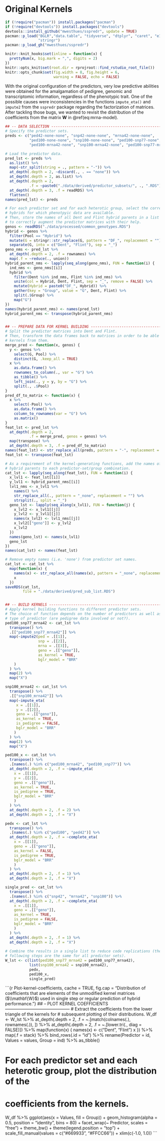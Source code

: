 # Original Kernels
```r
if (!require("pacman")) install.packages("pacman")
if (!require("devtools")) install.packages("devtools")
devtools::install_github("mwesthues/sspredr", update = TRUE)
pacman::p_load("BGLR","data.table", "tidyverse", "dtplyr", "caret", "e1071",
               "stringr")
pacman::p_load_gh("mwesthues/sspredr")

knitr::knit_hooks$set(inline = function(x) {
  prettyNum(x, big.mark = ",", digits = 2)
})
knitr::opts_knit$set(root.dir = rprojroot::find_rstudio_root_file())
knitr::opts_chunk$set(fig.width = 8, fig.height = 6,
                      warning = FALSE, echo = FALSE)
```

With the original configuration of the predictors, very low predictive abilities
were obtained for the amalgamation of pedigree, genomic and transcriptomic 
information, regardless of the phenotypic trait.
One of the possible causes were inconsistencies in the functions `impute_eta()`
and `impute2` from the `sspredr` package regarding the factorization of 
matrices.
After tackling those bugs, we wanted to revisit the distribution of the 
coefficients from the matrix $\mathbf{W}$ in \@ref(eq:mrna-model).

```r
## -- DATA SELECTION -----------------------------------------------------
# Specify the predictor sets.
preds <- c("ped42-none-none", "snp42-none-none", "mrna42-none-none",
           "ped100-none-none", "snp100-none-none", "ped100-snp77-none",
           "ped100-mrna42-none", "snp100-mrna42-none", "ped100-snp77-mrna42")

# Load the predictor data.
pred_lst <- preds %>%
  as.list() %>%
  map(~str_split(string = ., pattern = "-")) %>%
  at_depth(.depth = 2, ~discard(., . == "none")) %>%
  at_depth(.depth = 2, as.list) %>%
  at_depth(.depth = 2, 
           .f = ~paste0("./data/derived/predictor_subsets/", ., ".RDS")) %>%
  at_depth(.depth = 3, .f = readRDS) %>%
  flatten()
names(pred_lst) <- preds

# For each predictor set and for each heterotic group, select the corresponding
# hybrids for which phenotpyic data are available.
# Then, store the names of all Dent and Flint hybrid parents in a list in order 
# to correctly augment the predictor matrices with their help.
genos <- readRDS("./data/processed/common_genotypes.RDS")
hybrid <- genos %>%
  filter(Pool == "Hybrid") %>%
  mutate(G = stringr::str_replace(G, pattern = "DF_", replacement = "")) %>%
  separate(G, into = c("Dent", "Flint"), sep = "_")
geno_nms <- pred_lst %>%
  at_depth(.depth = 2, .f = rownames) %>%
  map(.f = ~reduce(., union))
hybrid_parent_nms <- lapply(seq_along(geno_nms), FUN = function(i) {
  ind_nms <- geno_nms[[i]] 
  hybrid %>%
    filter(Dent %in% ind_nms, Flint %in% ind_nms) %>%
    unite(col = Hybrid, Dent, Flint, sep = "_", remove = FALSE) %>%
    mutate(Hybrid = paste0("DF_", Hybrid)) %>%
    gather(key = "Group", value = "G", Dent, Flint) %>%
    split(.$Group) %>%
    map("G")
})
names(hybrid_parent_nms) <- names(pred_lst)
hybrid_parent_nms <- transpose(hybrid_parent_nms)


## -- PREPARE DATA FOR KERNEL BUILDING ------------------------------------
# Split the predictor matrices into Dent and Flint.
# Then, transform the data frames back to matrices in order to be able build 
# kernels from them.
merge_pred <- function(x, genos) {
  y <- genos %>%
    select(G, Pool) %>%
    distinct(G, .keep_all = TRUE)
  x %>%
    as.data.frame() %>%
    rownames_to_column(., var = "G") %>%
    as_tibble() %>%
    left_join(., y = y, by = "G") %>%
    split(., .$Pool)
}
pred_df_to_matrix <- function(x) {
  x %>%
    select(-Pool) %>%
    as.data.frame() %>%
    column_to_rownames(var = "G") %>%
    as.matrix()
}
feat_lst <- pred_lst %>%
  at_depth(.depth = 2,
           .f = merge_pred, genos = genos) %>%
  map(transpose) %>%
  at_depth(.depth = 3, .f = pred_df_to_matrix)
names(feat_lst) <- str_replace_all(preds, pattern = "-", replacement = "_")
feat_lst <- transpose(feat_lst)

# As a requirement of the kernel-generating functions, add the names of the 
# hybrid parents to each predictor-set/group combination.
cat_lst <- lapply(seq_along(feat_lst), FUN = function(i) {
  x_lvl1 <- feat_lst[[i]] 
  y_lvl1 <- hybrid_parent_nms[[i]]
  lvl1_nms <- x_lvl1 %>%
    names() %>%
    str_replace_all(., pattern = "_none", replacement = "") %>%
    strsplit(., split = "_")
  geno_lst <- lapply(seq_along(x_lvl1), FUN = function(j) {
    x_lvl2 <- x_lvl1[[j]]
    y_lvl2 <- y_lvl1[[j]]
    names(x_lvl2) <- lvl1_nms[[j]]
    x_lvl2[["geno"]] <- y_lvl2
    x_lvl2
  })
  names(geno_lst) <- names(x_lvl1)
  geno_lst
})
names(cat_lst) <- names(feat_lst)

# Remove empty names (i.e. 'none') from predictor set names.
cat_lst <- cat_lst %>%
  map(function(x) {
    names(x) <- str_replace_all(names(x), pattern = "_none", replacement = "")
    x
  })
saveRDS(cat_lst,
        file = "./data/derived/pred_sub_list.RDS")


## -- BUILD KERNELS --------------------------------------------------------
# Apply kernel building functions to different predictor sets.
# The choice of function depends on the number of predictors as well as on the
# type of predictor (are pedigree data involved or not?).
ped100_snp77_mrna42 <- cat_lst %>%
  transpose() %>%
  .[["ped100_snp77_mrna42"]] %>%
  map(~impute2(ped = .[[1]],
               snp = .[[2]],
               mrna = .[[3]],
               geno = .[["geno"]],
               as_kernel = TRUE,
               bglr_model = "BRR"
    )
  ) %>%
  map(2) %>%
  map("X")

snp100_mrna42 <- cat_lst %>%
  transpose() %>%
  .[["snp100_mrna42"]] %>%
  map(~impute_eta(
     x = .[[1]],
     y = .[[2]],
     geno = .[["geno"]],
     as_kernel = TRUE,
     is_pedigree = FALSE,
     bglr_model = "BRR"
    )
  ) %>%
  map(2) %>%
  map("X")

ped100_x <- cat_lst %>%
  transpose() %>%
  .[names(.) %in% c("ped100_mrna42", "ped100_snp77")] %>%
  at_depth(.depth = 2, .f = ~impute_eta(
    x = .[[1]],
    y = .[[2]],
    geno = .[["geno"]], 
    as_kernel = TRUE,
    is_pedigree = TRUE,
    bglr_model = "BRR"
    )
  ) %>%
  at_depth(.depth = 2, .f = 2) %>%
  at_depth(.depth = 2, .f = "X")

pedx <- cat_lst %>%
  transpose() %>%
  .[names(.) %in% c("ped100", "ped42")] %>%
  at_depth(.depth = 2, .f = ~complete_eta(
    x = .[[1]],
    geno = .[["geno"]],
    as_kernel = FALSE,
    is_pedigree = TRUE,
    bglr_model = "BRR"
    )
  ) %>%
  at_depth(.depth = 2, .f = 1) %>%
  at_depth(.depth = 2, .f = "X")

single_pred <- cat_lst %>%
  transpose() %>%
  .[names(.) %in% c("snp42", "mrna42", "snp100")] %>%
  at_depth(.depth = 2, .f = ~complete_eta(
    x = .[[1]],
    geno = .[["geno"]],
    as_kernel = TRUE,
    is_pedigree = FALSE,
    bglr_model = "BRR"
    )
  ) %>%
  at_depth(.depth = 2, .f = 1) %>%
  at_depth(.depth = 2, .f = "X")
    
# Combine the results in a single list to reduce code replications (the
# following steps are the same for all predictor sets).
W_lst <- c(list(ped100_snp77_mrna42 = ped100_snp77_mrna42),
           list(snp100_mrna42 = snp100_mrna42),
           pedx,
           ped100_x,
           single_pred)
```


```{r Plot-kernel-coefficients, cache = TRUE, fig.cap = "Distribution of coefficients that are elements of the unmodified kernel matrices ($\\mathbf{W}$) used in single step or regular prediction of hybrid performance."}
## -- PLOT KERNEL COEFFICIENTS ---------------------------------------------
# Extract the coefficients from the lower triangle of the kernels for
# subsequent plotting of their distributions.
W_df <- W_lst %>%
  at_depth(.depth = 2, .f = ~.[match(colnames(.), rownames(.)), ]) %>%
  at_depth(.depth = 2, .f = ~.[lower.tri(., diag = FALSE)]) %>%
  map(function(x) {
    names(x) <- c("Dent", "Flint")
    x 
  }) %>%
  map(.f = stack) %>%
  bind_rows(.id = "id") %>%
  rename(Predictor = id, 
         Values = values,
         Group = ind) %>%
  as_tibble()

# For each predictor set and each heterotic group, plot the distribution of the
# coefficients from the kernels.
W_df %>%
  ggplot(aes(x = Values, fill = Group)) +
  geom_histogram(alpha = 0.5, position = "identity", bins = 80) +
  facet_wrap(~ Predictor, scales = "free") +
  theme_bw() +
  theme(legend.position = "top") +
  scale_fill_manual(values = c("#669933", "#FFCC66")) +
  xlim(c(-1.0, 1.0))
```



